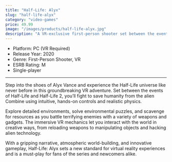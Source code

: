 ```yaml
---
title: "Half-Life: Alyx"
slug: "half-life-alyx"
category: "video-games"
price: 49.99
image: "/images/products/half-life-alyx.jpg"
description: "A VR-exclusive first-person shooter set between the events of Half-Life and Half-Life 2, featuring immersive gameplay and storytelling."
---
```


- Platform: PC (VR Required)
- Release Year: 2020
- Genre: First-Person Shooter, VR
- ESRB Rating: M
- Single-player

---

Step into the shoes of Alyx Vance and experience the Half-Life universe like never before in this groundbreaking VR adventure. Set between the events of Half-Life and Half-Life 2, you’ll fight to save humanity from the alien Combine using intuitive, hands-on controls and realistic physics.

Explore detailed environments, solve environmental puzzles, and scavenge for resources as you battle terrifying enemies with a variety of weapons and gadgets. The immersive VR mechanics let you interact with the world in creative ways, from reloading weapons to manipulating objects and hacking alien technology.

With a gripping narrative, atmospheric world-building, and innovative gameplay, Half-Life: Alyx sets a new standard for virtual reality experiences and is a must-play for fans of the series and newcomers alike.
